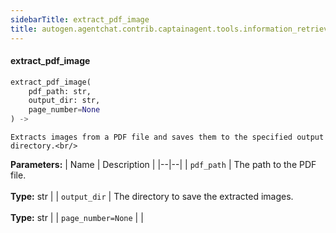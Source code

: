 ```yaml
---
sidebarTitle: extract_pdf_image
title: autogen.agentchat.contrib.captainagent.tools.information_retrieval.extract_pdf_image.extract_pdf_image
---
```


<code class="doc-symbol doc-symbol-heading doc-symbol-function"></code>
#### extract_pdf_image

```python
extract_pdf_image(
    pdf_path: str,
    output_dir: str,
    page_number=None
) -> 
```

    Extracts images from a PDF file and saves them to the specified output directory.<br/>

<b>Parameters:</b>
| Name | Description |
|--|--|
| `pdf_path` | The path to the PDF file.<br/><br/>**Type:** str |
| `output_dir` | The directory to save the extracted images.<br/><br/>**Type:** str |
| `page_number=None` |  |

<br />